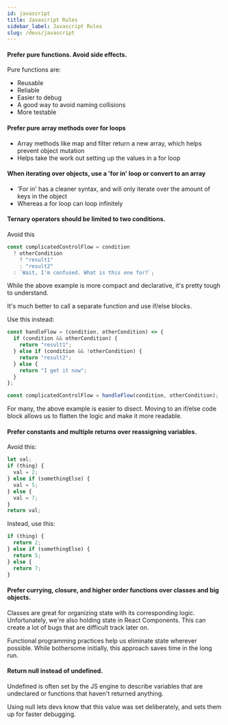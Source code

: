 ```yaml
---
id: javascript
title: Javascript Rules
sidebar_label: Javascript Rules
slug: /devs/javascript
---
```


#### Prefer pure functions. Avoid side effects.

Pure functions are:

- Reusable
- Reliable
- Easier to debug
- A good way to avoid naming collisions
- More testable

#### Prefer pure array methods over for loops

- Array methods like map and filter return a new array, which helps prevent object mutation
- Helps take the work out setting up the values in a for loop

#### When iterating over objects, use a 'for in' loop or convert to an array

- 'For in' has a cleaner syntax, and will only iterate over the amount of keys in the object
- Whereas a for loop can loop infinitely

#### Ternary operators should be limited to two conditions.

Avoid this

```js
const complicatedControlFlow = condition
  ? otherCondition
    ? "result1"
    : "result2"
  : `Wait, I'm confused. What is this one for?`;
```

While the above example is more compact and declarative, it's pretty tough to understand.

It's much better to call a separate function and use if/else blocks.

Use this instead:

```js
const handleFlow = (condition, otherCondition) => {
  if (condition && otherCondition) {
    return "result1";
  } else if (condition && !otherCondition) {
    return "result2";
  } else {
    return "I get it now";
  }
};

const complicatedControlFlow = handleFlow(condition, otherCondition);
```

For many, the above example is easier to disect. Moving to an if/else code block allows us to flatten the logic and make it more readable.

#### Prefer constants and multiple returns over reassigning variables.

Avoid this:

```js
let val;
if (thing) {
  val = 2;
} else if (somethingElse) {
  val = 5;
} else {
  val = 7;
}
return val;
```

Instead, use this:

```js
if (thing) {
  return 2;
} else if (somethingElse) {
  return 5;
} else {
  return 7;
}
```

#### Prefer currying, closure, and higher order functions over classes and big objects.

Classes are great for organizing state with its corresponding logic. Unfortunately, we're also holding state in React Components. This can create a lot of bugs that are difficult track later on.

Functional programming practices help us eliminate state wherever possible. While bothersome initially, this approach saves time in the long run.

#### Return null instead of undefined.

Undefined is often set by the JS engine to describe variables that are undeclared or functions that haven't returned anything.

Using null lets devs know that this value was set deliberately, and sets them up for faster debugging.
